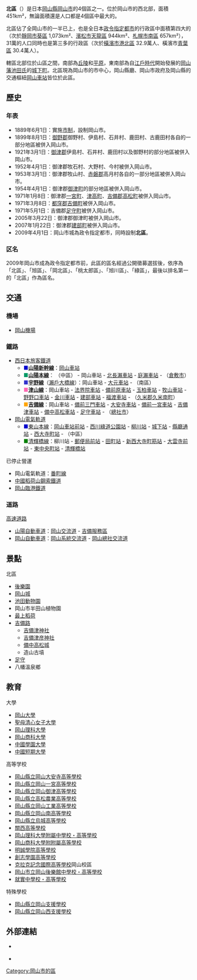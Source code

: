 
{{日本區
| 自治體名 = 北區
| 圖像 = [[File:Okayama_Korakuen_Garden01.jpg|240px]]
| 圖像說明=[[後樂園|後樂園]]（御後園）與[[岡山城|岡山城]][[天守|天守]]{{Infobox mapframe|zoom=09|frame-width=240}}
| 區章 = 
| 區長 = 
| 日文原名 =北区
| 平假名 = きたく
| 羅馬字拼音 = Kita-ku
| 都道府縣 = 岡山縣
| 市 = 岡山市
| 支廳 = 
| 編號 = 33101-5
| 面積 = 450.70
| 邊界未定 = 
| 人口 = 310,355
| 人口密度 = 689
| 統計時間 = 2016年6月1日
| 自治體 = 岡山市（[[中區_(岡山市)|中區]]、[[東區_(岡山市)|東區]]、[[南區_(岡山市)|南區]]）、[[倉敷市|倉敷市]]、[[總社市|總社市]]、[[赤磐市|赤磐市]]、[[吉備中央町|吉備中央町]]、[[久米南町|久米南町]]、[[美咲町|美咲町]]、[[早島町|早島町]]
| 樹 = 
| 花 = 
| 鳥 = 
| 其他象徵物 = 
| 其他象徵 = 
| 郵遞區號 = 700-8544
| 所在地 = 北區大供1丁目1番1號<br />{{coord|34|39|18|N|133|55|10|E|source:jawiki_region:JP|display=inline}}<br />[[File:The_Okayama_city_office_is_faced_from_the_north.JPG|center]]
| 電話號碼 = 
| 外部連結 = http://www.city.okayama.jp/kitaku/
| 經度 = 
| 緯度 = 
| 地圖 = [[File:Kita-ku_in_Okayama_City.svg|250px]]
| 註記 = 人口：[http://www.city.okayama.jp/soumu/bunsho/bunsho_00162.html 岡山市官方網頁]
|}}
'''北區'''（{{jpn|j=北区|hg=きたく|rm=Kita ku|f=y}}）是日本[[岡山縣|岡山縣]][[岡山市|岡山市]]的4個區之一。位於岡山市的西北部，面積451km²，無論面積還是人口都是4個區中最大的。

北區佔了全岡山市的一半已上，也是全日本[[政令指定都市|政令指定都市]]的行政區中面積第四大的（次於[[靜岡市|靜岡市]][[葵區|葵區]] 1,073km²、[[濱松市|濱松市]][[天龍區|天龍區]] 944km²、[[札幌市|札幌市]][[南區_(札幌市)|南區]] 657km²），31萬的人口同時也是第三多的行政區（次於[[橫濱市|橫濱市]][[港北區|港北區]] 32.9萬人、橫濱市[[青葉區_(橫濱市)|青葉區]] 30.4萬人）。

轄區北部位於山區之間，南部為[[丘陵|丘陵]]和[[平原|平原]]，東南部為自[[江戶時代|江戶時代]]開始發展的[[岡山藩|岡山藩]][[池田氏|池田氏]]的[[城下町|城下町]]。北區現為岡山市的市中心，岡山縣廳、岡山市政府及岡山縣的交通樞紐[[岡山站_(日本)|岡山車站]]皆位於此區。

==歷史==
===年表===
* 1889年6月1日：實施[[市制_(日本)|市制]]，設制岡山市。
* 1899年8月1日：[[御野郡|御野郡]]御野村、伊島村、石井村、鹿田村、古鹿田村各自的一部分地區被併入岡山市。
* 1921年3月1日：[[御津郡|御津郡]]伊島村、石井村、鹿田村以及御野村的部分地區被併入岡山市。
* 1952年4月1日：御津郡牧石村、大野村、今村被併入岡山市。
* 1953年3月1日：御津郡牧山村、[[赤磐郡|赤磐郡]]高月村各自的一部分地區被併入岡山市。
* 1954年4月1日：御津郡[[御津町|御津町]]的部分地區被併入岡山市。
* 1971年1月8日：御津郡[[一宮町_(岡山縣)|一宮町]]、[[津高町|津高町]]、[[吉備郡|吉備郡]][[高松町_(岡山縣)|高松町]]被併入岡山市。
* 1971年3月8日：[[都窪郡|都窪郡]][[吉備町|吉備町]]被併入岡山市。
* 1971年5月1日：吉備郡[[足守町|足守町]]被併入岡山市。
* 2005年3月22日：御津郡御津町被併入岡山市。
* 2007年1月22日：御津郡[[建部町|建部町]]被併入岡山市。
* 2009年4月1日：岡山市城為政令指定都市，同時設制'''北區'''。

=== 区名 ===
2009年岡山市成為政令指定都市前，此區的區名經過公開徵募選拔後，依序為「北區」、「旭區」、「岡北區」、「桃太郎區」、「旭川區」、「綠區」，最後以排名第一的「北區」作為區名。

== 交通 ==
=== 機場 ===
* [[岡山機場|岡山機場]]

===鐵路===
* [[西日本旅客鐵道|西日本旅客鐵道]]
** <span style="color: mediumblue;">■</span>'''[[山陽新幹線|山陽新幹線]]'''：[[岡山站_(日本)|岡山車站]]
** <span style="color:#096">■</span>'''[[山陽本線|山陽本線]]'''： （中區） - 岡山車站 - [[北長瀨車站|北長瀨車站]] - [[庭瀨車站|庭瀨車站]] - （[[倉敷市|倉敷市]]）
** <span style="color:#33c">■</span>'''[[宇野線|宇野線]]'''（[[瀨戶大橋線|瀨戶大橋線]]）：岡山車站 - [[大元車站|大元車站]] - （南區）
** <span style="color: hotpink">■</span>'''[[津山線|津山線]]'''：岡山車站 - [[法界院車站|法界院車站]] - [[備前原車站|備前原車站]] - [[玉柏車站|玉柏車站]] - [[牧山車站|牧山車站]] - [[野野口車站|野野口車站]] - [[金川車站|金川車站]] - [[建部車站|建部車站]] - [[福渡車站|福渡車站]] - （[[久米郡|久米郡]][[久米南町|久米南町]]）
** <span style="color: orange">■</span>'''[[吉備線|吉備線]]'''：岡山車站 - [[備前三門車站|備前三門車站]] - [[大安寺車站|大安寺車站]] - [[備前一宮車站|備前一宮車站]] - [[吉備津車站|吉備津車站]] - [[備中高松車站|備中高松車站]] - [[足守車站|足守車站]] - （[[總社市|總社市]]）
* [[岡山電氣軌道|岡山電氣軌道]]
** <span style="color: mediumblue;">■</span>[[東山本線|東山本線]]：[[岡山車站前站|岡山車站前站]] - [[西川綠道公園站|西川綠道公園站]] - [[柳川站|柳川站]] - [[城下站_(岡山縣)|城下站]] - [[縣廳通站|縣廳通站]] - [[西大寺町站|西大寺町站]] - （中區）
** <span style="color: green;">■</span>[[清輝橋線|清輝橋線]]：柳川站 - [[郵便局前站|郵便局前站]] - [[田町站_(岡山縣)|田町站]] - [[新西大寺町筋站|新西大寺町筋站]] - [[大雲寺前站|大雲寺前站]] - [[東中央町站|東中央町站]] - [[清輝橋站|清輝橋站]]
;已停止營運
* 岡山電氣軌道：[[番町線|番町線]]
* [[中國稻荷山鋼索鐵道|中國稻荷山鋼索鐵道]]
* [[岡山臨港鐵道|岡山臨港鐵道]]

===道路===
; [[高速道路|高速道路]]
* [[山陽自動車道|山陽自動車道]]：[[岡山交流道_(日本)|岡山交流道]] - [[吉備服務區|吉備服務區]]
* [[岡山自動車道|岡山自動車道]]：[[岡山系統交流道|岡山系統交流道]] - [[岡山總社交流道|岡山總社交流道]]

== 景點 ==
;北區
* [[後樂園|後樂園]]
* [[岡山城|岡山城]]
* [[池田動物園|池田動物園]]
* 岡山市半田山植物園
* [[最上稻荷|最上稻荷]]
* [[吉備路|吉備路]]
** [[吉備津神社|吉備津神社]]
** [[吉備津彦神社|吉備津彦神社]]
** [[備中高松城|備中高松城]]
** 造山古墳
* [[足守|足守]]
* 八幡溫泉鄉

==教育==
; 大學
* [[岡山大學|岡山大學]]
* [[聖母清心女子大學|聖母清心女子大學]]
* [[岡山理科大學|岡山理科大學]]
* [[岡山商科大學|岡山商科大學]]
* [[中國學園大學|中國學園大學]]
* [[中國短期大學|中國短期大學]]

; 高等学校
*[[岡山縣立岡山大安寺高等學校|岡山縣立岡山大安寺高等學校]]
*[[岡山縣立岡山一宮高等學校|岡山縣立岡山一宮高等學校]]
*[[岡山縣立岡山御津高等學校|岡山縣立岡山御津高等學校]]
*[[岡山縣立高松農業高等學校|岡山縣立高松農業高等學校]]
*[[岡山縣立岡山工業高等學校|岡山縣立岡山工業高等學校]]
*[[岡山縣立岡山南高等學校|岡山縣立岡山南高等學校]]
*[[岡山縣立烏城高等學校|岡山縣立烏城高等學校]]
*[[關西高等學校|關西高等學校]]
*[[岡山理科大學附屬中學校・高等學校|岡山理科大學附屬中學校・高等學校]]
*[[岡山商科大學附附屬高等學校|岡山商科大學附附屬高等學校]]
*[[明誠學院高等學校|明誠學院高等學校]]
*[[創志學園高等學校|創志學園高等學校]]
*[[克拉克記念國際高等學校|克拉克記念國際高等學校]]岡山校區
*[[岡山市立岡山後樂館中學校・高等學校|岡山市立岡山後樂館中學校・高等學校]]
*[[就實中學校・高等學校|就實中學校・高等學校]]

; 特殊學校
* [[岡山縣立岡山支援學校|岡山縣立岡山支援學校]]
* [[岡山縣立岡山西支援學校|岡山縣立岡山西支援學校]]

==外部連結==
{{commonscat|Kita-ku, Okayama}}
* {{Ja}} {{official website}}
* {{Osmrelation|3939484}}

{{岡山縣}}

[[Category:岡山市的區|Category:岡山市的區]]